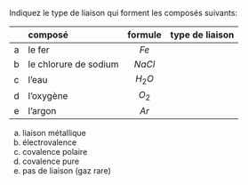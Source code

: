 :::::: {.Exercise-container}
::: {.Exercise data-latex=""}

Indiquez le type de liaison qui forment les composés suivants:

:::

|     | composé               | formule | type de liaison |
| :-: | :-------------------- | :-----: | :-------------: |
|  a  | le fer                |   $Fe$  |                 |
|  b  | le chlorure de sodium |  $NaCl$ |                 |
|  c  | l'eau                 |  $H_2O$ |                 |
|  d  | l'oxygène             |   $O_2$  |                 |
|  e  | l'argon               |   $Ar$  |                 |

::::::

::: {.Answer data-latex=""}

a. liaison métallique
b. électrovalence
c. covalence polaire
d. covalence pure
e. pas de liaison (gaz rare)

:::
